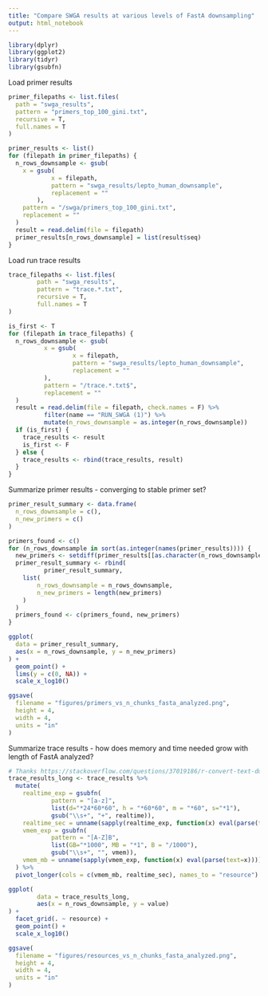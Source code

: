 ```yaml
---
title: "Compare SWGA results at various levels of FastA downsampling"
output: html_notebook
---
```


```r
library(dplyr)
library(ggplot2)
library(tidyr)
library(gsubfn)
```
Load primer results
```r
primer_filepaths <- list.files(
  path = "swga_results",
  pattern = "primers_top_100_gini.txt",
  recursive = T,
  full.names = T
)

primer_results <- list()
for (filepath in primer_filepaths) {
  n_rows_downsample <- gsub(
    x = gsub(
            x = filepath,
            pattern = "swga_results/lepto_human_downsample",
            replacement = ""
        ),
    pattern = "/swga/primers_top_100_gini.txt",
    replacement = ""
  )
  result = read.delim(file = filepath)
  primer_results[n_rows_downsample] = list(result$seq)
}
```
Load run trace results
```r
trace_filepaths <- list.files(
        path = "swga_results",
        pattern = "trace.*.txt",
        recursive = T,
        full.names = T
)

is_first <- T
for (filepath in trace_filepaths) {
  n_rows_downsample <- gsub(
          x = gsub(
                  x = filepath,
                  pattern = "swga_results/lepto_human_downsample",
                  replacement = ""
          ),
          pattern = "/trace.*.txt$",
          replacement = ""
  )
  result = read.delim(file = filepath, check.names = F) %>%
          filter(name == "RUN_SWGA (1)") %>%
          mutate(n_rows_downsample = as.integer(n_rows_downsample))
  if (is_first) {
    trace_results <- result
    is_first <- F
  } else {
    trace_results <- rbind(trace_results, result)
  }
}
```
Summarize primer results - converging to stable primer set?
```r
primer_result_summary <- data.frame(
  n_rows_downsample = c(),
  n_new_primers = c()
)

primers_found <- c()
for (n_rows_downsample in sort(as.integer(names(primer_results)))) {
  new_primers <- setdiff(primer_results[[as.character(n_rows_downsample)]], primers_found)
  primer_result_summary <- rbind(
          primer_result_summary,
    list(
        n_rows_downsample = n_rows_downsample,
        n_new_primers = length(new_primers)
    )
  )
  primers_found <- c(primers_found, new_primers)
}

ggplot(
  data = primer_result_summary,
  aes(x = n_rows_downsample, y = n_new_primers)
) +
  geom_point() +
  lims(y = c(0, NA)) +
  scale_x_log10()

ggsave(
  filename = "figures/primers_vs_n_chunks_fasta_analyzed.png",
  height = 4,
  width = 4,
  units = "in"
)
```
Summarize trace results - how does memory and time needed grow with length of FastA analyzed?
```r
# Thanks https://stackoverflow.com/questions/37019186/r-convert-text-duration-d-h-m-s-into-seconds
trace_results_long <- trace_results %>%
  mutate(
    realtime_exp = gsubfn(
            pattern = "[a-z]",
            list(d="*24*60*60", h = "*60*60", m = "*60", s="*1"),
            gsub("\\s+", "+", realtime)),
    realtime_sec = unname(sapply(realtime_exp, function(x) eval(parse(text=x)))),
    vmem_exp = gsubfn(
            pattern = "[A-Z]B",
            list(GB="*1000", MB = "*1", B = "/1000"),
            gsub("\\s+", "", vmem)),
    vmem_mb = unname(sapply(vmem_exp, function(x) eval(parse(text=x))))
  ) %>%
  pivot_longer(cols = c(vmem_mb, realtime_sec), names_to = "resource")

ggplot(
        data = trace_results_long,
        aes(x = n_rows_downsample, y = value)
) +
  facet_grid(. ~ resource) +
  geom_point() +
  scale_x_log10()

ggsave(
  filename = "figures/resources_vs_n_chunks_fasta_analyzed.png",
  height = 4,
  width = 4,
  units = "in"
)
```

